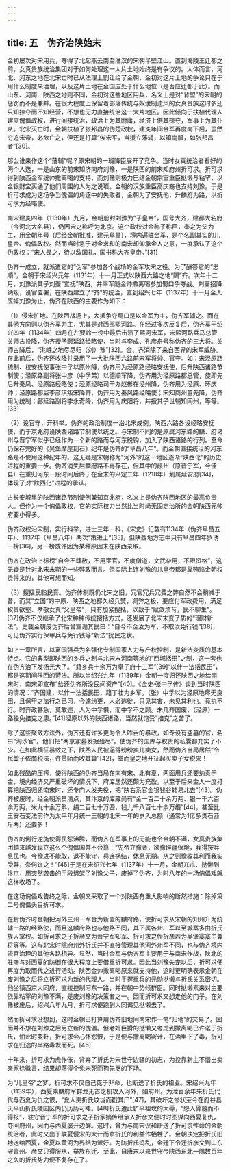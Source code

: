 ```yaml
---
---
---
```

title: 五　伪齐治陕始末
---




金初屡次对宋用兵，夺得了北起燕云南至淮汉的宋朝半壁江山。直到海陵王迁都之前，女真贵族统治集团对于如何处理这一大片土地始终是有争议的。大体而言，河北、河东之地在北宋亡时已从法理上割让给了金朝，金初对这片土地的争论只在于用什么制度来治理，以及这片土地在金国应处于什么地位（是否应迁都于此）。而山东、河南、陕西之地则不同，金初对这些地区用兵，名义上是对“背盟”的宋朝的惩罚而不是兼并。在很大程度上保留着部落传统与奴隶制遗风的女真贵族这时多还只知掠夺而不知经营，不想也无力直接统治这一大片地区。因此倾向于扶植代理人建立傀儡政权，进行间接统治，政治上为其附庸，经济上供其掠夺，军事上为其仆从。北宋灭亡时，金朝扶植了张邦昌的伪楚政权，建炎年间金军再度南下后，虽然穷追宋帝，必欲亡之，但还是打算“俟宋平，当援立藩辅，以镇南服，如张邦昌者”[30]。

那么谁来作这个“藩辅”呢？原宋朝的一班降臣展开了竞争。当时女真统治者看好的两个人选，一是山东的前宋知济南府刘豫，一是陕西的前宋知府州折可求。折可求得到陕西金军统帅撒离喝的支持，而刘豫则极力巴结金朝宗室重臣挞懒与粘罕，以金银财宝买通了他们周围的人为之说项。金朝的汉族重臣高庆裔也支持刘豫。于是折可求成为这场争当傀儡的角逐中的失败者，金朝为了安抚他，升麟府为路，以折可求为经略使。

南宋建炎四年（1130年）九月，金朝册封刘豫为“子皇帝”，国号大齐，建都大名府（今河北大名县），仍因宋之称呼为北京。这个政权对金称子称臣，奉之为父为主，用金朝年号（后经金朝批准，建元阜昌），境内遍驻金军，是个名副其实的儿皇帝、傀儡政权。然而当时急于对金求和的南宋却仰承金人之意，一度承认了这个伪政权：“宋人畏之，待以敌国礼，国书称大齐皇帝。”[31]

伪齐一成立，就派遣它的“伪军”参加各个战场的金军攻宋之役。为了酬答它的“忠顺”，金朝于宋绍兴元年（1131年）十一月正式以陕西六路之地“赐”齐。次年十二月，刘豫派其子刘夔“宣抚”陕西，并率军随金帅撒离喝参加蜀口争夺战。刘夔招降纳叛，设官置署，在陕西建立了“齐”的统治，直到绍兴七年（1137年）十一月金人废掉刘豫为止，伪齐在陕西的主要作为如下：

（1）侵宋扩地。在陕西战场上，大抵争夺蜀口是以金军为主，伪齐军辅之。而在其他方向则以伪齐军为主，尤其是对西部熙河路。在经过多次反复后，伪齐军于绍兴四年（1134年）四月在左要岭一役中最后击溃了熙河宋军，宋熙河路兵马总管关师古投降，伪齐授予鄜延路经略使，当时与李成、孔彦舟号称伪齐的三大将。关师古降后，“洮岷之地尽尽归（刘）豫”[32]。金、齐消除了来自西界的宋军威胁。在此前后，伪齐还收降并录用了一大批陕西六路前宋军将帅、官守。如：宋泾原路统制、权安抚使事张中孚以原州降，伪齐用为泾原路经略安抚使，后升陕西诸路节制使；泾原路副将张中彦（中孚弟）以德顺军降，伪齐用为泾原路都总管，旋即先后升秦凤、泾原路经略使；泾原经略司干办赵彬在泾州降，伪齐用为泾原、环庆帅；泾原路都监李彦琪叛宋降齐，伪齐用为秦凤路经略使；宋知商州董先降，伪齐用为统制；鄜延路副将李永奇降，伪齐用为庆阳将，并授其子世辅知同州，等等。[33]

（2）设官守，开科举。伪齐的政治制度一沿北宋成例。陕西六路各设经略安抚使，而于京兆府设陕西诸路节制使以统之。与宋制不同的是原属河东路的麟、府诸州与晋宁军似乎已经作为一个新的路而与河东脱钩，加入了陕西诸路的行列。至今仍保存完好的《吴堡摩崖刻石》纪年是伪齐的“阜昌八年”。而金朝直接统治的河东路是不使用这种纪年的。这无疑是宋朝称为“河外”的这一地区逐渐“陕西化”的历史进程的重要一步。伪齐消失后麟府路不再存在，但其中的葭州（原晋宁军，今佳县）在重归河东一段时间后终于在金末的兴定二年（1218年）划属延安府[34]，体现了对“陕西化”进程的承认。

古长安城里的陕西诸路节制使例兼知京兆府，名义上是伪齐陕西地区的最高负责人。但作为一个傀儡政权，它的实际权力当然比当时尚无固定治所的金朝陕西元帅府要小得多。

伪齐政权沿宋制，实行科举，进士三年一科，《宋史》记载有1134年（伪齐阜昌五年）、1137年（阜昌八年）两次“策进士”[35]，但陕西地方志中只有阜昌四年罗诱一榜[36]，另一榜或许因为某种原因未在陕西录取。

伪齐在政治上标榜“自今不肆赦，不用宦官，不度僧道，文武杂用，不限资格”，这无疑是针对北宋末期的一些弊政而言。但实际上连刘豫的儿皇帝都是靠贿赂金朝权贵得来的，其他可想而知。

（3）搜括民脂民膏。伪齐体制既仍北宋之旧，冗官冗兵冗费之弊自然不会稍减于昔，而其“立国”的中原、陕西之地都久经兵燹，凋弊之极，要应付军政费用、满足权贵欲壑、孝敬女真“父皇帝”，只有加紧搜括，以致于“赋敛烦苛，民不聊生”。[37]伪齐不仅继承了北宋种种传统搜括方式，还发展了北宋末变了质的“理财新法”。史载金朝废伪齐后曾宣谕其民曰：“自今不佥汝为军，不取汝免行钱”[38]，可见伪齐实行保甲兵与免行钱等“新法”扰民之状。

如上一章所言，以富国强兵为名强化专制国家人力与产权控制，是新法变质的基本特点。它的典型即陕西的乡兵之制与北宋末河南等地的“西城括田”之制，这一套也在伪齐治下发扬光大了。“籍乡兵十余万为皇子府十三军”[39]“以什一法括民田”，都是这期间陕西的苛法。所以当绍兴九年（1139年）金朝一度归还陕西之地给南宋时，南宋即宣布“给还伪齐所没民间资产”[40]。《金史·张中孚传》谈到当时陕西的情况：“齐国建，以什一法括民田，籍丁壮为乡军。（张）中孚以为泾原地瘠无良田，且保甲之法行之已习，今遽纷更，人必逃徙，只见其害，未见其利也。竟执不行。时齐政甚急，莫敢违，人为中孚惧，而中孚不之顾。未几齐国废，（泾原）一路独免掊克之患。”[41]泾原以外的陕西诸路，当然就饱受“掊克”之苦了。

除了这些聚敛方法外，伪齐还有许多更为令人咋舌的暴政，如专设有盗墓的官，名曰“淘沙官”。他们把“两京冢墓发掘殆尽”，使伪齐的国库与权贵的私囊都充实了不少。在如此横征暴敛之下，陕西人民被逼得纷纷卖儿卖女，然而伪齐当局居然“令民鬻子依商税法，许贯陌而收其算”[42]，堂而皇之地开征起买卖子女税来！

如此残酷的压榨，使得陕西的伪齐当局在南有宋、北有夏，两面用兵还要纳贡于金，境内经济又严重破坏的情况下，府库居然还颇为充盈。以至于后来金人一度打算把陕西归还南宋时，还专门大发夫役，把“陕右系官金银钱谷转易北去”[43]。伪齐被废时，经金朝派员清点，其汴京的库藏尚有“金一百二十余万两、银一千六百余万两，米九十余万斛，绢二百七十万匹，钱九千八百七十余万缗”[44]，甚至比王安石变法前作为太平年月统一王朝的北宋一年的岁入总额（通常为1亿多贯石匹斤两）还要多！

伪齐的倒行逆施使得民怨沸腾，而伪齐在军事上的无能也令金朝不满，女真贵族集团越来越发现立这么个傀儡国并不合算：“先帝立豫者，欲豫辟疆保境，我得按兵息民也。今豫进不能取，退不能守，兵连祸结，休息无期。从之则豫收其利而我实受弊，奈何许之！”[45]于是在宋绍兴七年（1137年）十一月，金朝兀朮、挞懒到汴京，用突然袭击的手段绑架了刘豫父子，废掉了伪齐，为时八年的一场傀儡戏就这样收场了。

在这场傀儡戏告终之际，金朝又采取了一个对陕西有重大影响的断然措施：除掉第二号傀儡头目折可求。

在封伪齐时金朝把河外三州一军合为新置的麟府路，使折可求从宋朝的知州升为统辖一路的经略使，而且这麟府路也与他路不同，其下属各州、军以至城寨多由折氏族人掌权。如折可求之子折彦文为晋宁军知军、折可求之侄折彦若为吴堡寨寨主兼将等等。这与北宋时除府州外折氏并不直接管理其他河外州军不同，也与伪齐境内流官治理的其他各路相异。显然，当时金军与伪齐军主要用于与南宋作战，陕北的驻守与对西夏的防御在很大程度上要借重折可求。因此当刘豫失宠以后，折可求便再度为取而代之进行活动。陕西金帅撒离喝原来就支持他，这时更明确表示金朝在废刘豫之后将立折可求为新的代理人。当时手握重兵的元勋挞懒与折氏关系密切。他坐镇西京大同府，直接控制河东一路，并在朝中势倾群臣。同时挞懒素来对主要依靠粘罕的刘豫不满，是废刘豫的决策者之一。因而折可求又想走他的门子。在刘豫被废后，绍兴八年九月，折可求便跑到大同谒见挞懒去了。

然而折可求没想到，这时金朝已打算用伪齐旧地同南宋作一笔“归地”的交易了。因而并不想在刘豫之后另立新的傀儡。但老奸巨猾的挞懒又考虑到撒离喝已许诺于折氏，怕此时变卦，折可求会心怀怨恨，于是便与撒离喝密计，在酒里下了毒，折可求在归途的半路毒发而死。[46]

十年来，折可求为虎作伥，背弃了折氏为宋世守边疆的初志，为投靠新主不惜出卖亲家徐徽言，结果却落得个兔未死而狗先烹的下场。

为“儿皇帝”之梦，折可求不仅自己死于非命，也断送了折氏的祖业。宋绍兴九年（1139年），西夏乘麟府军群龙无首之机攻入河外，陷府州。为泄百余年来折氏代代与西夏为仇之恨，“夏人夷折氏坟垅而戳其尸”[47]，其破坏之惨状至今在府谷县天平山折氏陵园区内仍历历可睹。[48]折氏遭此铲平祖坟的大辱，“怨入骨髓而不得报”，驻守晋宁军的折可求之子折家嫡传继承人折彦文便时时图谋向西夏复仇，夺回府州，因而与西夏屡开边衅。这时，曾为与南宋议和断送了折可求性命的金朝统治者，此时又出于联夏侵宋的大计而拿折氏的利益作牺牲了。金朝决定把折氏旧地送给西夏，金夏以黄河为界结为盟好。为防折氏捣乱，金廷下令迁折彦文到山东守青州。彦文只得服从，举族东迁。至此，自唐末以来世守今陕西东北一隅数百年之久的折氏势力便不复存在了。